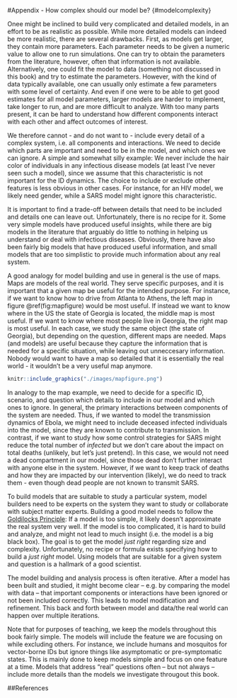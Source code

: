 #Appendix - How complex should our model be? {#modelcomplexity}


Onee might be inclined to build very complicated and detailed models, in an effort to be as realistic as possible. While more detailed models can indeed be more realistic, there are several drawbacks. First, as models get larger, they contain more parameters. Each parameter needs to be given a numeric value to allow one to run simulations. One can try to obtain the parameters from the literature, however, often that information is not available. Alternatively, one could fit the model to data (something not discussed in this book) and try to estimate the parameters. However, with the kind of data typically available, one can usually only estimate a few parameters with some level of certainty. And even if one were to be able to get good estimates for all model parameters, larger models are harder to implement, take longer to run, and are more difficult to analyze. With too many parts present, it can be hard to understand how different components interact with each other and affect outcomes of interest. 

We therefore cannot - and do not want to - include every detail of a complex system, i.e. all components and interactions. We need to decide which parts are important and need to be in the model, and which ones we can ignore. A simple and somewhat silly example: We never include the hair color of individuals in any infectious disease models (at least I've never seen such a model), since we assume that this characteristic is not important for the ID dynamics. The choice to include or exclude other features is less obvious in other cases. For instance, for an HIV model, we likely need gender, while a SARS model might ignore this characteristic. 

It is important to find a trade-off between details that need to be included and details one can leave out. Unfortunately, there is no recipe for it. Some very simple models have produced useful insights, while there are big models in the literature that arguably do little to nothing in helping us understand or deal with infectious diseases. Obviously, there have also been fairly big models that have produced useful information, and small models that are too simplistic to provide much information about any real system.

A good analogy for model building and use in general is the use of maps. Maps are models of the real world. They serve specific purposes, and it is important that a given map be useful for the intended purpose. For instance, if we want to know how to drive from Atlanta to Athens, the left map in figure \@ref(fig:mapfigure) would be most useful. If instead we want to know where in the US the state of Georgia is located, the middle map is most useful. If we want to know where most people live in Georgia, the right map is most useful. In each case, we study the same object (the state of Georgia), but depending on the question, different maps are needed. Maps (and models) are useful because they capture the information that is needed for a specific situation, while leaving out unneccesary information. Nobody would want to have a map so detailed that it is essentially the real world - it wouldn't be a very useful map anymore.


```r
knitr::include_graphics("./images/mapfigure.png")
```

In analogy to the map example, we need to decide for a specific ID, scenario, and question which details to include in our model and which ones to ignore. In general, the primary interactions between components of the system are needed. Thus, if we wanted to model the transmission dynamics of Ebola, we might need to include deceased infected individuals into the model, since they are known to contribute to transmission. In contrast, if we want to study how some control strategies for SARS might reduce the total number of *infected* but we don't care about the impact on total deaths (unlikely, but let's just pretend). In this case, we would not need a dead compartment in our model, since those dead don't further interact with anyone else in the system. However, if we want to keep track of deaths and how they are impacted by our intervention (likely), we do need to track them - even though dead people are not known to transmit SARS. 

To build models that are suitable to study a particular system, model builders need to be experts on the system they want to study or collaborate with subject matter experts. Building a good model needs to follow the [Goldilocks Principle](https://en.wikipedia.org/wiki/Goldilocks_principle): If a model is too simple, it likely doesn't approximate the real system very well. If the model is too complicated, it is hard to build and analyze, and might not lead to much insight (i.e. the model is a big black box). The goal is to get the model _just right_ regarding size and complexity. Unfortunately, no recipe or formula exists specifying how to build a _just right_ model. Using models that are suitable for a given system and question is a hallmark of a good scientist.

The model building and analysis process is often iterative. After a model has been built and studied, it might become clear -- e.g. by comparing the model with data -- that important components or interactions have been ignored or not been included correctly. This leads to model modification and refinement. This back and forth between model and data/the real world can happen over multiple iterations.


Note that for purposes of teaching, we keep the models throughout this book fairly simple. The models will include the feature we are focusing on while excluding others. For instance, we include humans and mosquitos for vector-borne IDs but ignore things like asymptomatic or pre-symptomatic states. This is mainly done to keep models simple and focus on one feature at a time. Models that address "real" questions often -- but not always -- include more details than the models we investigate througout this book.


##References


